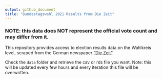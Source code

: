 ```yaml
---
output: github_document
title: "Bundestagswahl 2021 Results from Die Zeit"
---
```


### NOTE: this data does NOT represent the official vote count and may differ from it.

This repository provides access to  election results data on the Wahlkreis level, scraped from the German newspaper ["Die Zeit"](https://www.zeit.de/politik/deutschland/2021-09/wahlergebnisse-bundestagswahl-2021-wahlkreise-karte-deutschland-live).

Check the `data` folder and retrieve the csv or rds file you want. Note: this will be updated every few hours and every iteration this file will be overwritten.

